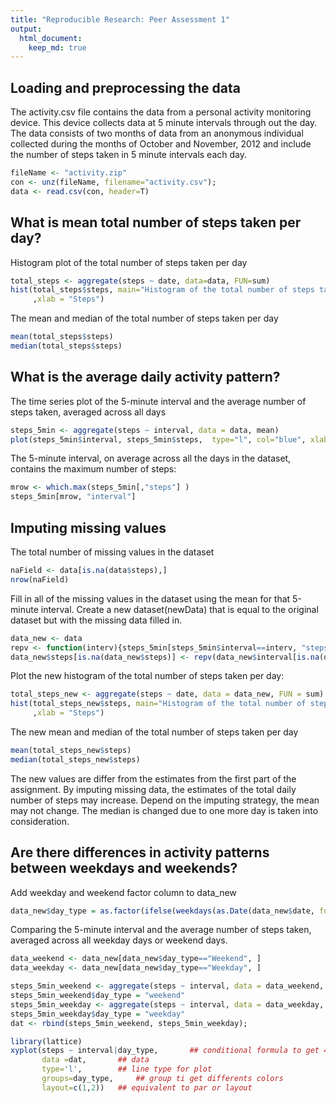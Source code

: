 ```yaml
---
title: "Reproducible Research: Peer Assessment 1"
output: 
  html_document:
    keep_md: true
---
```


## Loading and preprocessing the data

The activity.csv file contains the data from a personal activity monitoring device. This device collects data at 5 minute intervals through out the day. The data consists of two months of data from an anonymous individual collected during the months of October and November, 2012 and include the number of steps taken in 5 minute intervals each day.

```r
fileName <- "activity.zip"
con <- unz(fileName, filename="activity.csv");
data <- read.csv(con, header=T)
```

## What is mean total number of steps taken per day?

Histogram plot of the total number of steps taken per day

```r
total_steps <- aggregate(steps ~ date, data=data, FUN=sum)
hist(total_steps$steps, main="Histogram of the total number of steps taken each day"
     ,xlab = "Steps")
```

The mean and median of the total number of steps taken per day

```r
mean(total_steps$steps)
median(total_steps$steps)
```

## What is the average daily activity pattern?

The time series plot of the 5-minute interval and the average number of steps taken, averaged across all days

```r
steps_5min <- aggregate(steps ~ interval, data = data, mean)
plot(steps_5min$interval, steps_5min$steps,  type="l", col="blue", xlab="Sampling Interval", ylab="Average Steps")
```

The 5-minute interval, on average across all the days in the dataset, contains the maximum number of steps:

```r
mrow <- which.max(steps_5min[,"steps"] )
steps_5min[mrow, "interval"]
```


## Imputing missing values

The total number of missing values in the dataset 

```r
naField <- data[is.na(data$steps),]
nrow(naField)
```

Fill in all of the missing values in the dataset using the mean for that 5-minute interval. Create a new dataset(newData) that is equal to the original dataset but with the missing data filled in.

```r
data_new <- data
repv <- function(interv){steps_5min[steps_5min$interval==interv, "steps"]}
data_new$steps[is.na(data_new$steps)] <- repv(data_new$interval[is.na(data_new$steps)])
```

Plot the new histogram of the total number of steps taken per day: 

```r
total_steps_new <- aggregate(steps ~ date, data = data_new, FUN = sum)
hist(total_steps_new$steps, main="Histogram of the total number of steps taken each day"
     ,xlab = "Steps")
```

The new mean and median of the total number of steps taken per day

```r
mean(total_steps_new$steps)
median(total_steps_new$steps)
```
The new values are differ from the estimates from the first part of the assignment.  By imputing missing data, the estimates of the total daily number of steps may increase. Depend on the imputing strategy, the mean may not change. The median is changed due to one more day is taken into consideration. 

## Are there differences in activity patterns between weekdays and weekends?

Add weekday and weekend factor column to data_new
``` r
data_new$day_type = as.factor(ifelse(weekdays(as.Date(data_new$date, format = "%Y-%m-%d")) %in% c("Saturday","Sunday"), "Weekend", "Weekday")) 
```

Comparing the 5-minute interval and the average number of steps taken, averaged across all weekday days or weekend days. 

``` r

data_weekend <- data_new[data_new$day_type=="Weekend", ]
data_weekday <- data_new[data_new$day_type=="Weekday", ]

steps_5min_weekend <- aggregate(steps ~ interval, data = data_weekend, mean)
steps_5min_weekend$day_type = "weekend"
steps_5min_weekday <- aggregate(steps ~ interval, data = data_weekday, mean)
steps_5min_weekday$day_type = "weekday"
dat <- rbind(steps_5min_weekend, steps_5min_weekday);

library(lattice) 
xyplot(steps ~ interval|day_type,       ## conditional formula to get 4 panels
       data =dat,       ## data
       type='l',        ## line type for plot
       groups=day_type,     ## group ti get differents colors
       layout=c(1,2))   ## equivalent to par or layout
```
